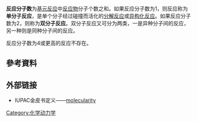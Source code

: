 '''反应分子数'''为[[基元反应|基元反应]]中[[反应物|反应物]]分子个数之和。如果反应分子数为1，则反应称为'''单分子反应'''，是单个分子经过碰撞而活化的[[分解反应|分解反应]]或[[异构化反应|异构化反应]]。如果反应分子数为2，则称为'''双分子反应'''。双分子反应又可分为两类，一是异种分子间的反应，另一种则是同种分子间的反应。

反应分子数为4或更高的反应不存在。

== 參考資料 ==
{{reflist}}
==外部链接==
*IUPAC金皮书定义——[http://goldbook.iupac.org/M03989.html molecularity]{{Wayback|url=http://goldbook.iupac.org/M03989.html |date=20100104041554 }}

{{反应机理}}
[[Category:化学动力学|Category:化学动力学]]